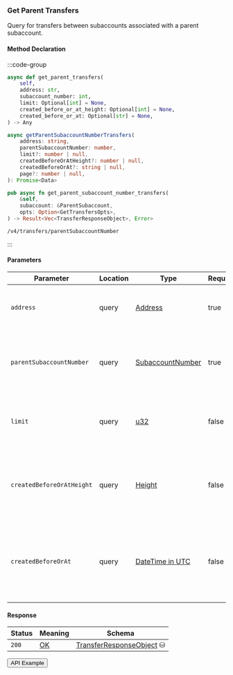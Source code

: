 
### Get Parent Transfers

Query for transfers between subaccounts associated with a parent subaccount.

#### Method Declaration

:::code-group

```python [Python]
async def get_parent_transfers(
    self,
    address: str,
    subaccount_number: int,
    limit: Optional[int] = None,
    created_before_or_at_height: Optional[int] = None,
    created_before_or_at: Optional[str] = None,
) -> Any
```

```typescript [TypeScript]
async getParentSubaccountNumberTransfers(
    address: string,
    parentSubaccountNumber: number,
    limit?: number | null,
    createdBeforeOrAtHeight?: number | null,
    createdBeforeOrAt?: string | null,
    page?: number | null,
): Promise<Data>
```

```rust [Rust]
pub async fn get_parent_subaccount_number_transfers(
    &self,
    subaccount: &ParentSubaccount,
    opts: Option<GetTransfersOpts>,
) -> Result<Vec<TransferResponseObject>, Error>
```

```url [API]
/v4/transfers/parentSubaccountNumber
```

:::


#### Parameters

| Parameter                     | Location  | Type               | Required | Description                                                                                   |
| ----------------------------- | --------- | ------------------ | -------- | --------------------------------------------------------------------------------------------- |
| `address`                     | query     | [Address]          | true     | The wallet address that owns the parent subaccount.                                           |
| `parentSubaccountNumber`      | query     | [SubaccountNumber] | true     | The identifier for the specific subaccount within the wallet address.                         |
| `limit`                       | query     | [u32]              | false    | Maximum number of asset positions to return in the response.                                  |
| `createdBeforeOrAtHeight`     | query     | [Height]           | false    | Restricts results to positions created at or before a specific blockchain height.             |
| `createdBeforeOrAt`           | query     | [DateTime in UTC]  | false    | Restricts results to positions created at or before a specific timestamp (ISO 8601 format).   |

#### Response

| Status | Meaning     | Schema                         |
| ------ | ----------- | ------------------------------ |
| `200`  | [OK]        | [TransferResponseObject] ⛁    |

<Button href="https://indexer.v4testnet.dydx.exchange/v4/transfers/parentSubaccountNumber?address=dydx14zzueazeh0hj67cghhf9jypslcf9sh2n5k6art&parentSubaccountNumber=0">API Example</Button>

[Address]: /types/address
[SubaccountNumber]: /types/subaccount_number
[u32]: /types/u32
[Height]: /types/height
[DateTime in UTC]: /types/date_time
[OK]: /types/ok
[TransferResponseObject]: /types/transfer_response_object
